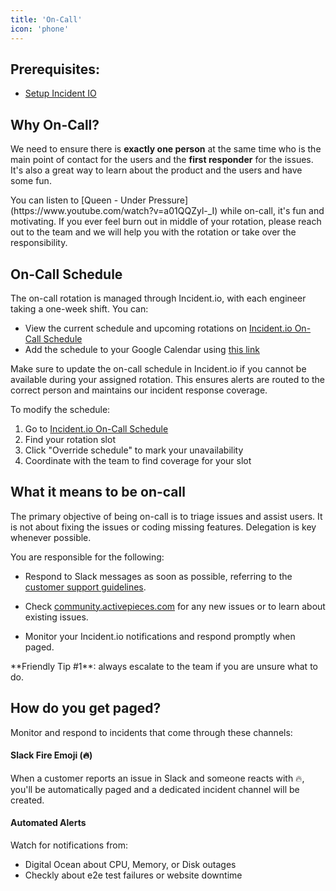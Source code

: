 ```yaml
---
title: 'On-Call'
icon: 'phone'
---
```


## Prerequisites:
- [Setup Incident IO](../playbooks/setup-incident-io)

## Why On-Call?

We need to ensure there is **exactly one person** at the same time who is the main point of contact for the users and the **first responder** for the issues. It's also a great way to learn about the product and the users and have some fun.

<Tip>
  You can listen to [Queen - Under Pressure](https://www.youtube.com/watch?v=a01QQZyl-_I) while on-call, it's fun and motivating.
</Tip>

<Tip>
  If you ever feel burn out in middle of your rotation, please reach out to the team and we will help you with the rotation or take over the responsibility.
</Tip>

## On-Call Schedule

The on-call rotation is managed through Incident.io, with each engineer taking a one-week shift. You can:
- View the current schedule and upcoming rotations on [Incident.io On-Call Schedule](https://app.incident.io/activepieces/on-call/schedules)
- Add the schedule to your Google Calendar using [this link](https://calendar.google.com/calendar/r?cid=webcal://app.incident.io/api/schedule_feeds/cc024d13704b618cbec9e2c4b2415666dfc8b1efdc190659ebc5886dfe2a1e4b)

<Warning>
Make sure to update the on-call schedule in Incident.io if you cannot be available during your assigned rotation. This ensures alerts are routed to the correct person and maintains our incident response coverage.

To modify the schedule:
1. Go to [Incident.io On-Call Schedule](https://app.incident.io/activepieces/on-call/schedules)
2. Find your rotation slot
3. Click "Override schedule" to mark your unavailability
4. Coordinate with the team to find coverage for your slot
</Warning>


## What it means to be on-call

The primary objective of being on-call is to triage issues and assist users. It is not about fixing the issues or coding missing features. Delegation is key whenever possible.

You are responsible for the following:

* Respond to Slack messages as soon as possible, referring to the [customer support guidelines](./customer-support.mdx).

* Check [community.activepieces.com](https://community.activepieces.com) for any new issues or to learn about existing issues.

* Monitor your Incident.io notifications and respond promptly when paged.

<Tip>
  **Friendly Tip #1**: always escalate to the team if you are unsure what to do.
</Tip>

## How do you get paged?

Monitor and respond to incidents that come through these channels:

#### Slack Fire Emoji (🔥)
When a customer reports an issue in Slack and someone reacts with 🔥, you'll be automatically paged and a dedicated incident channel will be created.
  
#### Automated Alerts
Watch for notifications from:
  - Digital Ocean about CPU, Memory, or Disk outages 
  - Checkly about e2e test failures or website downtime
